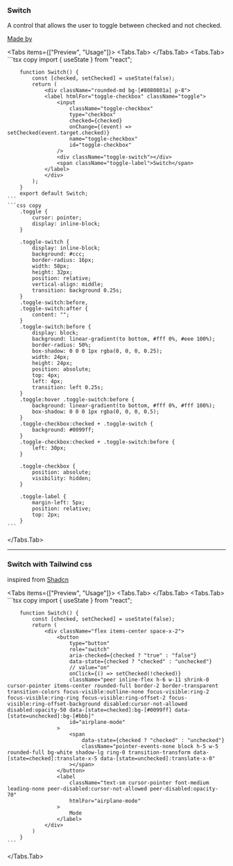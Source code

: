
### Switch

A control that allows the user to toggle between checked and not checked.

[Made by](https://codepen.io/alvarotrigo/pen/YzEdrKj)

<Tabs items={["Preview", "Usage"]}>
  <Tabs.Tab>
    <Switch />
  </Tabs.Tab>
  <Tabs.Tab>
    ```tsx copy
        import { useState } from "react";

        function Switch() {
            const [checked, setChecked] = useState(false);
            return (
                <div className="rounded-md bg-[#8080801a] p-8">
                <label htmlFor="toggle-checkbox" className="toggle">
                    <input
                        className="toggle-checkbox"
                        type="checkbox"
                        checked={checked}
                        onChange={(event) => setChecked(event.target.checked)}
                        name="toggle-checkbox"
                        id="toggle-checkbox"
                    />
                    <div className="toggle-switch"></div>
                    <span className="toggle-label">Switch</span>
                </label>
                </div>
            );
        }
        export default Switch;
    ```
    ```css copy
        .toggle {
            cursor: pointer;
            display: inline-block;
        }

        .toggle-switch {
            display: inline-block;
            background: #ccc;
            border-radius: 16px;
            width: 58px;
            height: 32px;
            position: relative;
            vertical-align: middle;
            transition: background 0.25s;
        }
        .toggle-switch:before,
        .toggle-switch:after {
            content: "";
        }
        .toggle-switch:before {
            display: block;
            background: linear-gradient(to bottom, #fff 0%, #eee 100%);
            border-radius: 50%;
            box-shadow: 0 0 0 1px rgba(0, 0, 0, 0.25);
            width: 24px;
            height: 24px;
            position: absolute;
            top: 4px;
            left: 4px;
            transition: left 0.25s;
        }
        .toggle:hover .toggle-switch:before {
            background: linear-gradient(to bottom, #fff 0%, #fff 100%);
            box-shadow: 0 0 0 1px rgba(0, 0, 0, 0.5);
        }
        .toggle-checkbox:checked + .toggle-switch {
            background: #0099ff;
        }
        .toggle-checkbox:checked + .toggle-switch:before {
            left: 30px;
        }

        .toggle-checkbox {
            position: absolute;
            visibility: hidden;
        }

        .toggle-label {
            margin-left: 5px;
            position: relative;
            top: 2px;
        }
    ```

  </Tabs.Tab>
</Tabs>

---

### Switch with Tailwind css

inspired from [Shadcn](https://ui.shadcn.com/docs/components/switch)

<Tabs items={["Preview", "Usage"]}>
  <Tabs.Tab>
    <TailwindSwitch />
  </Tabs.Tab>
  <Tabs.Tab>
    ```tsx copy
        import { useState } from "react";

        function Switch() {
            const [checked, setChecked] = useState(false);
            return (
                <div className="flex items-center space-x-2">
                    <button
                        type="button"
                        role="switch"
                        aria-checked={checked ? "true" : "false"}
                        data-state={checked ? "checked" : "unchecked"}
                        // value="on"
                        onClick={() => setChecked(!checked)}
                        className="peer inline-flex h-6 w-11 shrink-0 cursor-pointer items-center rounded-full border-2 border-transparent transition-colors focus-visible:outline-none focus-visible:ring-2 focus-visible:ring-ring focus-visible:ring-offset-2 focus-visible:ring-offset-background disabled:cursor-not-allowed disabled:opacity-50 data-[state=checked]:bg-[#0099ff] data-[state=unchecked]:bg-[#bbb]"
                        id="airplane-mode"
                    >
                        <span
                            data-state={checked ? "checked" : "unchecked"}
                            className="pointer-events-none block h-5 w-5 rounded-full bg-white shadow-lg ring-0 transition-transform data-[state=checked]:translate-x-5 data-[state=unchecked]:translate-x-0"
                        ></span>
                    </button>
                    <label
                        className="text-sm cursor-pointer font-medium leading-none peer-disabled:cursor-not-allowed peer-disabled:opacity-70"
                        htmlFor="airplane-mode"
                    >
                        Mode
                    </label>
                </div>
            )
        }
    ```

  </Tabs.Tab>
</Tabs>
